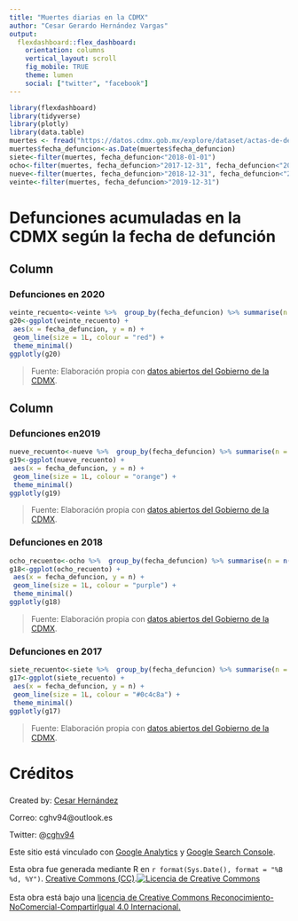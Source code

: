 ```yaml
---
title: "Muertes diarias en la CDMX"
author: "Cesar Gerardo Hernández Vargas"
output: 
  flexdashboard::flex_dashboard:
    orientation: columns
    vertical_layout: scroll
    fig_mobile: TRUE
    theme: lumen
    social: ["twitter", "facebook"]
---
```


```r
library(flexdashboard)
library(tidyverse)
library(plotly)
library(data.table)
muertes <- fread("https://datos.cdmx.gob.mx/explore/dataset/actas-de-defuncion-en-el-registro-civil-de-la-ciudad-de-mexico/download/?format=csv&timezone=America/Mexico_City&lang=es&use_labels_for_header=true&csv_separator=%2C")
muertes$fecha_defuncion<-as.Date(muertes$fecha_defuncion)
siete<-filter(muertes, fecha_defuncion<"2018-01-01")
ocho<-filter(muertes, fecha_defuncion>"2017-12-31", fecha_defuncion<"2019-01-01")
nueve<-filter(muertes, fecha_defuncion>"2018-12-31", fecha_defuncion<"2020-01-01")
veinte<-filter(muertes, fecha_defuncion>"2019-12-31")
```


<!-- Global site tag (gtag.js) - Google Analytics -->
<script async src="https://www.googletagmanager.com/gtag/js?id=UA-177453627-1"></script>
<script>
  window.dataLayer = window.dataLayer || [];
  function gtag(){dataLayer.push(arguments);}
  gtag('js', new Date());

  gtag('config', 'UA-177453627-1');
</script>


Defunciones acumuladas en la CDMX según la fecha de defunción
========================================

Column {data-width=650}
-----------------------------------------------------------------------

### Defunciones en 2020

```r
veinte_recuento<-veinte %>%  group_by(fecha_defuncion) %>% summarise(n = n())
g20<-ggplot(veinte_recuento) +
 aes(x = fecha_defuncion, y = n) +
 geom_line(size = 1L, colour = "red") +
 theme_minimal()
ggplotly(g20)
```
>Fuente: Elaboración propia con [datos abiertos del Gobierno de la CDMX](https://datos.cdmx.gob.mx/explore/dataset/actas-de-defuncion-en-el-registro-civil-de-la-ciudad-de-mexico/information/).

Column {data-width=350}
-----------------------------------------------------------------------

### Defunciones en2019

```r
nueve_recuento<-nueve %>%  group_by(fecha_defuncion) %>% summarise(n = n())
g19<-ggplot(nueve_recuento) +
 aes(x = fecha_defuncion, y = n) +
 geom_line(size = 1L, colour = "orange") +
 theme_minimal()
ggplotly(g19)
```
>Fuente: Elaboración propia con [datos abiertos del Gobierno de la CDMX](https://datos.cdmx.gob.mx/explore/dataset/actas-de-defuncion-en-el-registro-civil-de-la-ciudad-de-mexico/information/).

### Defunciones en 2018

```r
ocho_recuento<-ocho %>%  group_by(fecha_defuncion) %>% summarise(n = n())
g18<-ggplot(ocho_recuento) +
 aes(x = fecha_defuncion, y = n) +
 geom_line(size = 1L, colour = "purple") +
 theme_minimal()
ggplotly(g18)
```
>Fuente: Elaboración propia con [datos abiertos del Gobierno de la CDMX](https://datos.cdmx.gob.mx/explore/dataset/actas-de-defuncion-en-el-registro-civil-de-la-ciudad-de-mexico/information/).

### Defunciones en 2017

```r
siete_recuento<-siete %>%  group_by(fecha_defuncion) %>% summarise(n = n())
g17<-ggplot(siete_recuento) +
 aes(x = fecha_defuncion, y = n) +
 geom_line(size = 1L, colour = "#0c4c8a") +
 theme_minimal()
ggplotly(g17)
```
>Fuente: Elaboración propia con [datos abiertos del Gobierno de la CDMX](https://datos.cdmx.gob.mx/explore/dataset/actas-de-defuncion-en-el-registro-civil-de-la-ciudad-de-mexico/information/).



Créditos
========================================

###

Created by: [Cesar Hernández](https://cghv94.github.io)

Correo: cghv94@outlook.es

Twitter: @[cghv94](https://twitter.com/cghv94)

Este sitio está vinculado con [Google Analytics](https://analytics.google.com/analytics/web/provision/#/provision) y [Google Search Console](https://search.google.com/search-console/about).

<p>Esta obra fue generada mediante R en `r format(Sys.Date(), format = "%B %d, %Y")`. [Creative Commons (CC)](http://creativecommons.org/licenses/by-nc-sa/4.0/).<a rel="license" href="http://creativecommons.org/licenses/by-nc-sa/4.0/"><img alt="Licencia de Creative Commons" style="border-width:0" src="https://i.creativecommons.org/l/by-nc-sa/4.0/80x15.png" /></a><br/><br/>Esta obra está bajo una <a rel="license" href="http://creativecommons.org/licenses/by-nc-sa/4.0/">licencia de Creative Commons Reconocimiento-NoComercial-CompartirIgual 4.0 Internacional.</a></p>